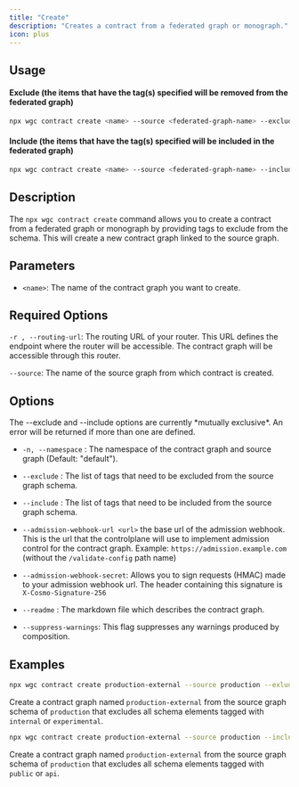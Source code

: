 ```yaml
---
title: "Create"
description: "Creates a contract from a federated graph or monograph."
icon: plus
---
```


## Usage

#### Exclude (the items that have the tag(s) specified will be removed from the federated graph)

```bash
npx wgc contract create <name> --source <federated-graph-name> --exclude internal -r <routing-url>
```

#### Include (the items that have the tag(s) specified will be included in the federated graph)

```bash
npx wgc contract create <name> --source <federated-graph-name> --include public -r <routing-url>
```

## Description

The `npx wgc contract create` command allows you to create a contract from a federated graph or monograph by providing tags to exclude from the schema. This will create a new contract graph linked to the source graph.

## Parameters

* `<name>`: The name of the contract graph you want to create.

## Required Options

`-r , --routing-url`: The routing URL of your router. This URL defines the endpoint where the router will be accessible. The contract graph will be accessible through this router.

`--source`: The name of the source graph from which contract is created.

## Options

<Note>
  The --exclude and --include options are currently *mutually exclusive*. An error will be returned if more than one are defined.
</Note>

* `-n, --namespace` : The namespace of the contract graph and source graph (Default: "default").

* `--exclude` : The list of tags that need to be excluded from the source graph schema.

* `--include` : The list of tags that need to be included from the source graph schema.

* `--admission-webhook-url <url>` the base url of the admission webhook. This is the url that the controlplane will use to implement admission control for the contract graph. Example: `https://admission.example.com` (without the `/validate-config` path name)

* `--admission-webhook-secret`: Allows you to sign requests (HMAC) made to your admission webhook url. The header containing this signature is `X-Cosmo-Signature-256`

* `--readme` : The markdown file which describes the contract graph.

* `--suppress-warnings`: This flag suppresses any warnings produced by composition.

## Examples

```bash
npx wgc contract create production-external --source production --exlude internal,experimental -r http://router.example.com/graphql
```

Create a contract graph named `production-external` from the source graph schema of `production` that excludes all schema elements tagged with `internal` or `experimental`.

```bash
npx wgc contract create production-external --source production --include public,api -r http://router.example.com/graphql
```

Create a contract graph named `production-external` from the source graph schema of `production` that excludes all schema elements tagged with `public` or `api`.

